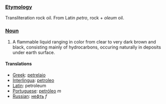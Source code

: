 ===[[Etymology]]===
Transliteration rock oil. From Latin ''petro'', rock + ''oleum'' oil.
===[[Noun]]===
#A flammable liquid ranging in color from clear to very dark brown and black, consisting mainly of hydrocarbons, occuring naturally in deposits under earth surface.
====Translations====
*[[Greek]]: [[petrelaio]]
*[[Interlingua]]: [[petroleo]]
*[[Latin]]: petroleum
*[[Portuguese]]: [[petróleo]] ''m''
*[[Russian]]: [[нефть]] ''f''